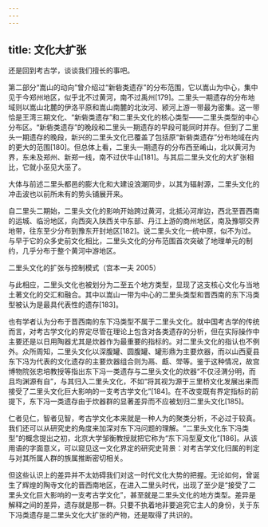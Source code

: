```yaml
---
---
---
```

title: 文化大扩张
---




还是回到考古学，谈谈我们擅长的事吧。

第二部分“嵩山的动向”曾介绍过“新砦类遗存”的分布范围，它以嵩山为中心，集中见于今郑州地区，似乎北不过黄河，南不过禹州[179]。二里头一期遗存的分布地域则以嵩山北麓的伊洛平原和嵩山南麓的北汝河、颍河上游一带最为密集。这一带恰是王湾三期文化、“新砦类遗存”和二里头文化的核心类型——二里头类型的中心分布区。“新砦类遗存”的晚段和二里头一期遗存的早段可能同时并存。但到了二里头一期遗存的晚段，新兴的二里头文化已覆盖了包括原“新砦类遗存”分布地域在内的更大的范围[180]。但总体上看，二里头一期遗存的分布西至崤山，北以黄河为界，东未及郑州、新郑一线，南不过伏牛山[181]。与其后二里头文化的大扩张相比，它就小巫见大巫了。

大体与前述二里头都邑的膨大化和大建设浪潮同步，以其为辐射源，二里头文化的冲击波也以前所未有的势头铺展开来。

自二里头二期始，二里头文化的影响开始跨过黄河，北抵沁河岸边，西北至晋西南的运城、临汾地区，向西突入陕西关中东部、丹江上游的商州地区，南及豫鄂交界地带，往东至少分布到豫东开封地区[182]。说二里头文化一统中原，似不为过。与早于它的众多史前文化相比，二里头文化的分布范围首次突破了地理单元的制约，几乎分布于整个黄河中游地区。



二里头文化的扩张与控制模式（宫本一夫 2005）



与此相应，二里头文化也被划分为二至五个地方类型，显现了这支核心文化与当地土著文化的交汇和融合。其中以嵩山一带为中心的二里头类型和晋西南的东下冯类型被认为是最具代表性的遗存[183]。

也有学者认为分布于晋西南的东下冯类型不属于二里头文化。就中国考古学的传统而言，对考古学文化的界定尽管在理论上包含对各类遗存的分析，但在实际操作中主要还是以日用陶器尤其是炊器作为最重要的指标的。对二里头文化的指认也不例外。众所周知，二里头文化以深腹罐、圆腹罐、罐形鼎为主要炊器，而以山西夏县东下冯为代表的文化遗存的主要炊器组合则为鬲、甗、斝等。鉴于这种情况，故宫博物院张忠培教授等指出东下冯一类遗存与二里头文化的炊器“不仅泾渭分明，而且均渊源有自”，与其归入二里头文化，不如“将其视为源于三里桥文化发展出来而接受了二里头文化巨大影响的一支考古学文化”[184]。在不改变既有界定指标的前提下，东下冯一类遗存由于炊器群的显著差异而不应被划归二里头文化[185]。

仁者见仁，智者见智，考古学文化本来就是一种人为的聚类分析，不必过于较真。我们还可以从研究史的角度来加深对东下冯问题的理解。“二里头文化东下冯类型”的概念提出之初，北京大学邹衡教授就把它称为“东下冯型夏文化”[186]。从该用语的字面意义，可以窥见这一文化界定的研究史背景：对考古学文化归属的判定与对其所属人群的族属推断密切相关。

但这些认识上的差异并不太妨碍我们对这一时代文化大势的把握。无论如何，曾诞生了辉煌的陶寺文化的晋西南地区，在进入二里头时代，出现了至少是“接受了二里头文化巨大影响的一支考古学文化”，甚至就是二里头文化的地方类型。差异是解释之间的差异，遗存就是那一群。只要不执着地非要追究它主人的身份，关于东下冯类遗存是二里头文化大扩张的产物，还是取得了共识的。